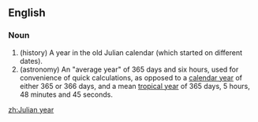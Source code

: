 ==English==
{{wikipedia}}

===Noun===
{{en-noun}}

# (history) A year in the old Julian calendar (which started on different dates).
# (astronomy) An "average year" of 365 days and six hours, used for convenience of quick calculations, as opposed to a [[calendar year]] of either 365 or 366 days, and a mean [[tropical year]] of 365 days, 5 hours, 48 minutes and 45 seconds.

[[zh:Julian year]]